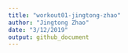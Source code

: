 ```yaml
---
title: "workout01-jingtong-zhao"
author: "Jingtong Zhao"
date: "3/12/2019"
output: github_document
---
```


